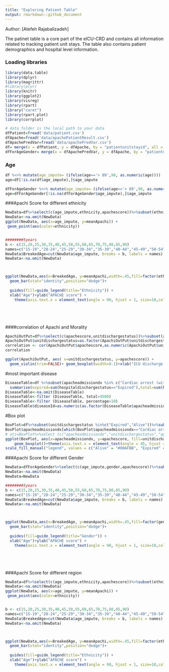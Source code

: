 ---
title: "Exploring Patient Table"
output: rmarkdown::github_document
---
Author: [Atefeh Rajabalizadeh]

The patinet table is a core part of the eICU-CRD and contains all information related to tracking patient unit stays. The table also contains patient demographics and hospital level information.


### Loading libraries
```{r message=FALSE}
library(data.table)
library(dplyr)
library(magrittr)
#library(plyr)
library(knitr)
library(ggplot2)
library(visreg)
library(rpart)
library("caret")
library(rpart.plot)
library(corrplot)
```

```{r}
# data_folder is the local path to your data
dfPatient=fread('data/patient.csv')
dfApache=fread('data/apachePatientResult.csv')
dfApachePredVar=fread('data/apachePredVar.csv')
df= merge(x = dfPatient, y = dfApache, by = "patientunitstayid", all = TRUE)
dfForAgeGender= merge(x = dfApachePredVar, y = dfApache, by = "patientunitstayid", all = TRUE)
```
### Age
```{r message=FALSE, warning=FALSE}
df %<>% mutate(age_impute= (ifelse(age=='> 89',90, as.numeric(age))))
age=df[!is.na(df$age_impute),]$age_impute

dfForAgeGender %<>% mutate(age_impute= (ifelse(age=='> 89',90, as.numeric(age))))
age=dfForAgeGender[!is.na(dfForAgeGender$age_impute),]$age_impute
```

###Apachi Score for different ethnicity
```{r}

NewData=df%>%select(c(age_impute,ethnicity,apachescore))%>%subset(ethnicity %in% c("Caucasian","African American"))%>%subset(apachescore!='')%>%subset(apachescore!=-1)%>%group_by(ethnicity, age_impute) %>% summarise(meanApachi=mean(apachescore))
NewData<-na.omit(NewData)
ggplot(NewData, aes(x=age_impute, y=meanApachi)) +
 geom_point(aes(color=ethnicity))


########5years
b <- c(15,20,25,30,35,40,45,50,55,60,65,70,75,80,85,90)
names=c("15-19","20-24","25-29","30-34","35-39","40-44","45-49","50-54","55-59","60-64","65-69","70-74","75-79","80-84","85+")
NewData$BreakedAge=cut(NewData$age_impute, breaks = b, labels = names)
NewData<-na.omit(NewData)



ggplot(NewData,aes(x=BreakedAge, y=meanApachi,width=.45,fill=factor(ethnicity)))+
  geom_bar(stat="identity",position="dodge")+
  
  guides(fill=guide_legend(title="Ethnicity")) +
  xlab("Age")+ylab("APACHE score") +
    theme(axis.text.x = element_text(angle = 90, hjust = 1, size=10,color="black"))






```
####correlation of Apachi and Morality
```{r}
ApachiOutPut=df%>%select(c(apachescore,unitdischargestatus))%>%subset(apachescore!='')%>%subset(apachescore!=-1)%>%subset (unitdischargestatus %in% c("Alive","Expired"))
ApachiOutPut$unitdischargestatus=as.factor(ApachiOutPut$unitdischargestatus)
correlation <- cor(ApachiOutPut$apachescore,as.numeric(ApachiOutPut$unitdischargestatus))
correlation

ggplot(ApachiOutPut, aes( x=unitdischargestatus, y=apachescore)) + 
  geom_violin(trim=FALSE)+ geom_boxplot(width=0.1)+xlab("ICU discharge status")+ylab("APACHE score") 

```


#most important disease
```{r}
DiseaseTable=df %>%subset(apacheadmissiondx %in% c("Cardiac arrest (with or without respiratory arrest; for respiratory arrest see Respiratory System)","CHF, congestive heart failure","CVA, cerebrovascular accident/stroke","Sepsis, pulmonary","Sepsis, renal/UTI (including bladder)"))%>% group_by(apacheadmissiondx) %>%
  summarise(expired=sum(hospitaldischargestatus=="Expired"),total=sum(hospitaldischargestatus %in%c("Expired","Alive")),percentage=expired/total*100) 
DiseaseTable<-na.omit(DiseaseTable)
DiseaseTable<-filter (DiseaseTable, total>4500)
DiseaseTable<-filter (DiseaseTable, percentage>10)
DiseaseTable$diseaseId=as.numeric(as.factor(DiseaseTable$apacheadmissiondx))
```
#Box plot
```{r, fig.height=8,fig.width=8}
BoxPlot=df%>%subset(unitdischargestatus %in%c("Expired","Alive"))%>%subset(apacheadmissiondx %in% DiseaseTable$apacheadmissiondx)%>%subset(apachescore!="")%>%subset(apachescore!=-1)
BoxPlot$apacheadmissiondx[which(BoxPlot$apacheadmissiondx=="Cardiac arrest (with or without respiratory arrest; for respiratory arrest see Respiratory System)")]<-"Cardiac arrest"
# ati=BoxPlot%>%select (c("apacheadmissiondx","unitdischargestatus","apachescore"))%>%group_by(apacheadmissiondx,unitdischargestatus)%>%summarise(med=median(apachescore))
ggplot(BoxPlot, aes(x=apacheadmissiondx, y=apachescore, fill=unitdischargestatus)) +
    geom_boxplot()+theme(axis.text.x = element_text(angle = 45, hjust = 1, size=10,color="black"))+xlab("Admission diagnosis")+ylab("APACHE score")+guides(fill=guide_legend(title="ICU discharge status"))+
scale_fill_manual("legend", values = c("Alive" = "#00AFBB", "Expired" = "#FF6666"))
```	
###Apachi Score for different Gender
```{r}

NewData=dfForAgeGender%>%select(c(age_impute,gender,apachescore))%>%subset(gender %in% c(0,1))%>%mutate (gender = ifelse(gender  %in%c("1"),"Female","Male"))%>%subset(apachescore!='')%>%subset(apachescore!=-1)%>%group_by(gender, age_impute) %>% summarise(meanApachi=mean(apachescore))
NewData<-na.omit(NewData)
NewData=NewData

########5years
b <- c(15,20,25,30,35,40,45,50,55,60,65,70,75,80,85,90)
names=c("15-19","20-24","25-29","30-34","35-39","40-44","45-49","50-54","55-59","60-64","65-69","70-74","75-79","80-84","85+")
NewData$BreakedAge=cut(NewData$age_impute, breaks = b, labels = names)
NewData<-na.omit(NewData)



ggplot(NewData,aes(x=BreakedAge, y=meanApachi,width=.45,fill=factor(gender)))+
  geom_bar(stat="identity",position="dodge")+
  
  guides(fill=guide_legend(title="Gender")) +
  xlab("Age")+ylab("APACHE score") +
    theme(axis.text.x = element_text(angle = 90, hjust = 1, size=10,color="black"))






```


###Apachi Score for different region
```{r}

NewData=df%>%select(c(age_impute,ethnicity,apachescore))%>%subset(ethnicity %in% c("Caucasian","African American"))%>%subset(apachescore!='')%>%group_by(ethnicity, age_impute) %>% summarise(meanApachi=mean(apachescore))
NewData<-na.omit(NewData)
ggplot(NewData, aes(x=age_impute, y=meanApachi)) +
 geom_point(aes(color=ethnicity))


b <- c(15,20,25,30,35,40,45,50,55,60,65,70,75,80,85,90)
names=c("15-19","20-24","25-29","30-34","35-39","40-44","45-49","50-54","55-59","60-64","65-69","70-74","75-79","80-84","85+")
NewData$BreakedAge=cut(NewData$age_impute, breaks = b, labels = names)
NewData<-na.omit(NewData)



ggplot(NewData,aes(x=BreakedAge, y=meanApachi,width=.45,fill=factor(ethnicity)))+
  geom_bar(stat="identity",position="dodge")+
  
  guides(fill=guide_legend(title="Ethnicity")) +
  xlab("Age")+ylab("APACHE score") +
    theme(axis.text.x = element_text(angle = 90, hjust = 1, size=10,color="black"))






```
